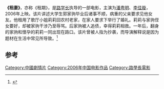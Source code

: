 '''《租妻》'''，亦称《租期》，是[[路学长|路学长]]执导的一部电影，主演为[[潘粤明|潘粤明]]、[[李佳璇|李佳璇]]，2006年上映。该片讲述大学生郭家驹毕业后诸事不顺，病重的父亲要求见他女友。他租用了歌厅小姐莉莉回农村老家，在家人要求下举行了婚礼。莉莉与家驹侄女要好，却被家驹干涉乃至辱骂。后家驹被人追债，幸得莉莉相救。一年后，翻身的家驹和懷孕的莉莉一同出现在路口。该片曾被人指为抄袭，而导演解释说是因为题材在生活中常见所导致。<ref>{{Cite web |url=http://www.people.com.cn/GB/yule/1080/3056173.html |title=《租妻》被指抄袭 路学长：题材容易和生活雷同 |accessdate=2010-09-01 |archive-date=2016-03-04 |archive-url=https://web.archive.org/web/20160304073115/http://www.people.com.cn/GB/yule/1080/3056173.html |dead-url=no }}</ref>
==参考==
<references/>
[[Category:中國劇情片|Category:中國劇情片]]
[[Category:2006年中国电影作品|Category:2006年中国电影作品]]
[[Category:路學長電影|Category:路學長電影]]